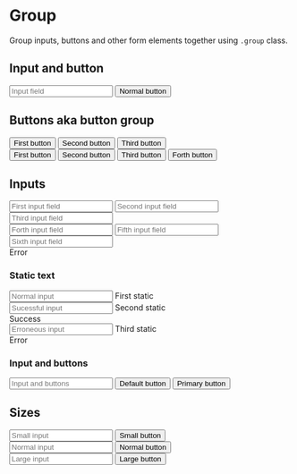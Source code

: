 
<Meta title="Components/Form/Group" />

# Group

Group inputs, buttons and other form elements together using <code>.group</code> class.

## Input and button


<div class="group">
  <input type="text" placeholder="Input field" />
  <button type="button">Normal button</button>
</div>

## Buttons aka button group

<div class="group">
  <button type="button">First button</button>
  <button type="button">Second button</button>
  <button type="button" class="active">Third button</button>
</div>

<div class="group size-sm">
  <button type="button" class="ghost">First button</button>
  <button type="button" class="ghost">Second button</button>
  <button type="button" class="ghost active">Third button</button>
  <button type="button" class="ghost">Forth button</button>
</div>

## Inputs

<form>
  <div class="form-group">
    <div class="group">
      <input type="text" placeholder="First input field" />
      <input type="text" placeholder="Second input field" />
      <input type="text" placeholder="Third input field" />
    </div>
  </div>

  <div class="form-group">
    <div class="group is-invalid">
      <input type="text" placeholder="Forth input field" />
      <input type="text" placeholder="Fifth input field" />
      <input type="text" placeholder="Sixth input field" />
    </div>
    <span class="form-info">Error</span>
  </div>
</form>

### Static text

<form>
  <div class="form-group">
    <div class="group group-border group-focus">
      <input type="text" placeholder="Normal input" />
      <span class="form-text">First static</span>
    </div>
  </div>

  <div class="form-group">
    <div class="group group-border group-focus is-valid">
      <input type="text" placeholder="Sucessful input" />
      <span class="form-text">Second static</span>
    </div>
    <span class="form-info">Success</span>
  </div>

  <div class="form-group">
    <div class="group group-border group-focus is-invalid">
      <input type="text" placeholder="Erroneous input" />
      <span class="form-text">Third static</span>
    </div>
    <span class="form-info">Error</span>
  </div>
</form>

### Input and buttons

<div class="group group-border">
  <input type="text" placeholder="Input and buttons" />
  <button type="button">Default button</button>
  <button type="button" class="primary">Primary button</button>
</div>

## Sizes

<div class="group size-sm">
  <input type="text" placeholder="Small input" />
  <button class="primary">Small button</button>
</div>

<div class="group">
  <input type="text" placeholder="Normal input" />
  <button type="button" class="primary">Normal button</button>
</div>

<div class="group size-lg">
  <input type="text" placeholder="Large input" />
  <button type="button" class="primary">Large button</button>
</div>
